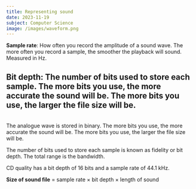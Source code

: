 ```yaml
---
title: Representing sound
date: 2023-11-19
subject: Computer Science
image: /images/waveform.png
---
```


**Sample rate**: How often you record the amplitude of a sound wave. The more often you record a sample, the smoother the playback will sound. Measured in Hz.

**Bit depth**: The number of bits used to store each sample. The more bits you use, the more accurate the sound will be. The more bits you use, the larger the file size will be.
<br/>
---
<br/>
The analogue wave is stored in binary. The more bits you use, the more accurate the sound will be. The more bits you use, the larger the file size will be.

The number of bits used to store each sample is known as fidelity or bit depth. The total range is the bandwidth.

CD quality has a bit depth of 16 bits and a sample rate of 44.1 kHz.

**Size of sound file** = sample rate × bit depth × length of sound